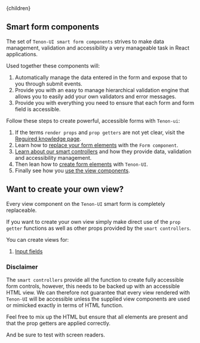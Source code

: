 

<Layout>
    <Helmet>
        <title>Tenon-ui | Smart form components</title>
    </Helmet>{children}
</Layout>

## Smart form components

The set of `Tenon-UI smart form components` strives to make data management, validation and 
accessibility a very manageable task in React applications.

Used together these components will:

1. Automatically manage the data entered in the form and expose that to you through submit events.
1. Provide you with an easy to manage hierarchical validation engine that allows you to easily add
your own validators and error messages.
1. Provide you with everything you need to ensure that each form and form field is accessible.


Follow these steps to create powerful, accessible forms with `Tenon-ui`:

1. If the terms `render props` and `prop getters` are not yet clear, visit the [Reguired knowledge page](/forms-knowledge).
1. Learn how to [replace your form elements](/forms-form-component) with the `Form component`. 
1. [Learn about our smart controllers](/forms-smart-controllers) and how they provide data, validation and 
accessibility management. 
1. Then lean how to [create form elements](/forms-creating-elements) with `Tenon-UI`.
1. Finally see how you [use the view components](/forms-view-components).

## Want to create your own view?

Every view component on the `Tenon-UI` smart form is completely replaceable.
 
If you want to create your own view simply make direct use of the `prop getter` functions 
as well as other props provided by the `smart controllers`.

You can create views for:

1. [Input fields](/forms-create-your-own-input-view)

 
### Disclaimer
The `smart controllers` provide all the function to create fully accessible form controls, however,
this needs to be backed up with an accessible HTML view. We can therefore not guarantee that
every view rendered with `Tenon-UI` will be accessible unless the supplied view components are
used or mimicked exactly in terms of HTML function.
 
Feel free to mix up the HTML but ensure that all elements are present and that the prop getters are 
applied correctly.
 
And be sure to test with screen readers. 
